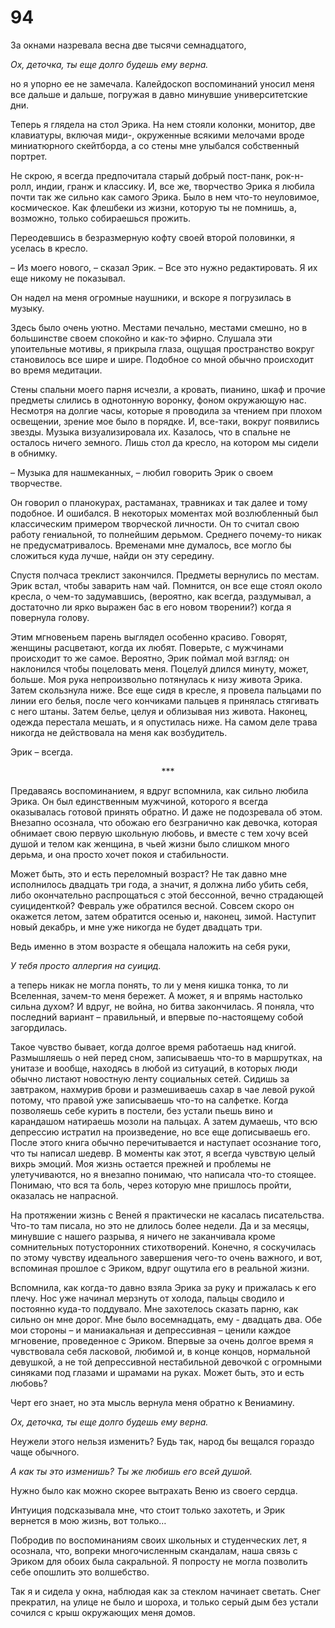 # 94 {-}

За окнами назревала весна две тысячи семнадцатого,

*Ох, деточка, ты еще долго будешь ему верна.*

но я упорно ее не замечала. Калейдоскоп воспоминаний уносил меня все дальше и дальше, погружая в давно минувшие университетские дни.

Теперь я глядела на стол Эрика. На нем стояли колонки, монитор, две клавиатуры, включая миди-, окруженные всякими мелочами вроде миниатюрного скейтборда, а со стены мне улыбался собственный портрет.

Не скрою, я всегда предпочитала старый добрый пост-панк, рок-н-ролл, индии, гранж и классику. И, все же, творчество Эрика я любила почти так же сильно как самого Эрика. Было в нем что-то неуловимое, космическое. Как флешбеки из жизни, которую ты не помнишь, а, возможно, только собираешься прожить.

Переодевшись в безразмерную кофту своей второй половинки, я уселась в кресло.

– Из моего нового, – сказал Эрик. – Все это нужно редактировать. Я их еще никому не показывал.

Он надел на меня огромные наушники, и вскоре я погрузилась в музыку.

Здесь было очень уютно. Местами печально, местами смешно, но в большинстве своем спокойно и как-то эфирно. Слушала эти упоительные мотивы, я прикрыла глаза, ощущая пространство вокруг становилось все шире и шире. Подобное со мной обычно происходит во время медитации.

Стены спальни моего парня исчезли, а кровать, пианино, шкаф и прочие предметы слились в однотонную воронку, фоном окружающую нас. Несмотря на долгие часы, которые я проводила за чтением при плохом освещении, зрение мое было в порядке. И, все-таки, вокруг появились звезды. Музыка визуализировала их. Казалось, что в спальне не осталось ничего земного. Лишь стол да кресло, на котором мы сидели в обнимку.

– Музыка для нашмеканных, – любил говорить Эрик о своем творчестве.

Он говорил о планокурах, растаманах, травниках и так далее и тому подобное. И ошибался. В некоторых моментах мой возлюбленный был классическим примером творческой личности. Он то считал свою работу гениальной, то полнейшим дерьмом. Среднего почему-то никак не предусматривалось. Временами мне думалось, все могло бы сложиться куда лучше, найди он эту середину.

Спустя полчаса треклист закончился. Предметы вернулись по местам. Эрик встал, чтобы заварить нам чай. Помнится, он все еще стоял около кресла, о чем-то задумавшись, (вероятно, как всегда, раздумывал, а достаточно ли ярко выражен бас в его новом творении?) когда я повернула голову.

Этим мгновеньем парень выглядел особенно красиво. Говорят, женщины расцветают, когда их любят. Поверьте, с мужчинами происходит то же самое. Вероятно, Эрик поймал мой взгляд: он наклонился чтобы поцеловать меня. Поцелуй длился минуту, может, больше. Моя рука непроизвольно потянулась к низу живота Эрика. Затем скользнула ниже. Все еще сидя в кресле, я провела пальцами по линии его белья, после чего кончиками пальцев я принялась стягивать с него штаны. Затем белье, целуя и облизывая низ живота. Наконец, одежда перестала мешать, и я опустилась ниже. На самом деле трава никогда не действовала на меня как возбудитель.

Эрик – всегда.

<div style="text-align: center;">***</div>

Предаваясь воспоминанием, я вдруг вспомнила, как сильно любила Эрика. Он был единственным мужчиной, которого я всегда оказывалась готовой принять обратно. И даже не подозревала об этом. Внезапно осознала, что обожаю его безгранично как девочка, которая обнимает свою первую школьную любовь, и вместе с тем хочу всей душой и телом как женщина, в чьей жизни было слишком много дерьма, и она просто хочет покоя и стабильности.

Может быть, это и есть переломный возраст? Не так давно мне исполнилось двадцать три года, а значит, я должна либо убить себя, либо окончательно распрощаться с этой бессонной, вечно страдающей суициденткой? Февраль уже обратился весной. Совсем скоро он окажется летом, затем обратится осенью и, наконец, зимой. Наступит новый декабрь, и мне уже никогда не будет двадцать три.

Ведь именно в этом возрасте я обещала наложить на себя руки,

*У тебя просто аллергия на суицид.*

а теперь никак не могла понять, то ли у меня кишка тонка, то ли Вселенная, зачем-то меня бережет. А может, я и впрямь настолько сильна духом? И вдруг, не война, но битва закончилась. Я поняла, что последний вариант – правильный, и впервые по-настоящему собой загордилась.

Такое чувство бывает, когда долгое время работаешь над книгой. Размышляешь о ней перед сном, записываешь что-то в маршрутках, на унитазе и вообще, находясь в любой из ситуаций, в которых люди обычно листают новостную ленту социальных сетей. Сидишь за завтраком, нахмурив брови и размешиваешь сахар в чае левой рукой потому, что правой уже записываешь что-то на салфетке. Когда позволяешь себе курить в постели, без устали пьешь вино и карандашом натираешь мозоли на пальцах. А затем думаешь, что всю депрессию истратил на произведение, но все еще дописываешь его. После этого книга обычно перечитывается и наступает осознание того, что ты написал шедевр. В моменты как этот, я всегда чувствую целый вихрь эмоций. Моя жизнь остается прежней и проблемы не улетучиваются, но я внезапно понимаю, что написала что-то стоящее. Понимаю, что вся та боль, через которую мне пришлось пройти, оказалась не напрасной.

На протяжении жизнь с Веней я практически не касалась писательства. Что-то там писала, но это не длилось более недели. Да и за месяцы, минувшие с нашего разрыва, я ничего не заканчивала кроме сомнительных потусторонних стихотворений. Конечно, я соскучилась по этому чувству идеального завершения чего-то очень важного, и вот, вспоминая прошлое с Эриком, вдруг ощутила его в реальной жизни.

Вспомнила, как когда-то давно взяла Эрика за руку и прижалась к его плечу. Нос уже начинал мерзнуть от холода, пальцы сводило и постоянно куда-то поддувало. Мне захотелось сказать парню, как сильно он мне дорог. Мне было восемнадцать, ему - двадцать два. Обе мои стороны – и маниакальная и депрессивная – ценили каждое мгновение, проведенное с Эриком. Впервые за очень долгое время я чувствовала себя ласковой, любимой и, в конце концов, нормальной девушкой, а не той депрессивной нестабильной девочкой с огромными синяками под глазами и шрамами на руках. Может быть, это и есть любовь?

Черт его знает, но эта мысль вернула меня обратно к Вениамину.

*Ох, деточка, ты еще долго будешь ему верна.*

Неужели этого нельзя изменить? Будь так, народ бы вещался гораздо чаще обычного.

*А как ты это изменишь? Ты же любишь его всей душой.*

Нужно было как можно скорее вытрахать Веню из своего сердца.

Интуиция подсказывала мне, что стоит только захотеть, и Эрик вернется в мою жизнь, вот только…

Побродив по воспоминаниям своих школьных и студенческих лет, я осознала, что, вопреки многочисленным скандалам, наша связь с Эриком для обоих была сакральной. Я попросту не могла позволить себе опошлить это волшебство.

Так я и сидела у окна, наблюдая как за стеклом начинает светать. Снег прекратил, на улице не было и шороха, и только серый дым без устали сочился с крыш окружающих меня домов.
